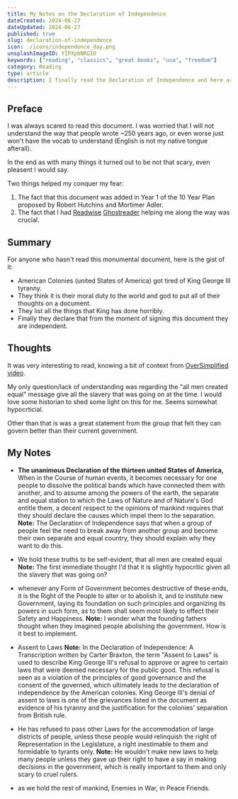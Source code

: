 ```yaml
---
title: My Notes on the Declaration of Independence
dateCreated: 2024-06-27
dateUpdated: 2024-06-27
published: true
slug: declaration-of-independence
icon: ./icons/independence_day.png
unsplashImageID: YIPXpbNRGIU
keywords: ["reading", "classics", "great books", "usa", "freedom"]
category: Reading
type: article
description: I finally read the Declaration of Independence and here are my thoughts on it.
---
```


## Preface

I was always scared to read this document. I was worried that I will not understand the way that
people wrote ~250 years ago, or even worse just won't have the vocab to understand (English is not my native tongue afterall).

In the end as with many things it turned out to be not that scary, even pleasent I would say.

Two things helped my conquer my fear:

1. The fact that this document was added in Year 1 of the 10 Year Plan proposed by Robert Hutchins and Mortimer Adler.
2. The fact that I had [Readwise](https://readwise.io/i/rasul) [Ghostreader](https://docs.readwise.io/reader/guides/ghostreader/overview) helping me along the way was crucial.


## Summary

For anyone who hasn't read this monumental document, here is the gist of it:
- American Colonies (united States of America) got tired of King George III tyranny.
- They think it is their moral duty to the world and god to put all of their thoughts on a document.
- They list all the things that King has done horribly.
- Finally they declare that from the moment of signing this document they are independent.

## Thoughts

It was very interesting to read, knowing a bit of context from [OverSimplified video](https://www.youtube.com/watch?v=gzALIXcY4pg).

My only question/lack of understanding was regarding the "all men created equal" message give all the slavery that was going on at the time.
I would love some historian to shed some light on this for me. Seems somewhat hypocrticial.

Other than that is was a great statement from the group that felt they can govern better than their current government.

## My Notes

- **The unanimous Declaration of the thirteen united States of America,** When in the Course of human events, it becomes necessary for one people to dissolve the political bands which have connected them with another, and to assume among the powers of the earth, the separate and equal station to which the Laws of Nature and of Nature's God entitle them, a decent respect to the opinions of mankind requires that they should declare the causes which impel them to the separation.
**Note:** The Declaration of Independence says that when a group of people feel the need to break away from another group and become their own separate and equal country, they should explain why they want to do this.


- We hold these truths to be self-evident, that all men are created equal
**Note:** The first immediate thought I'd that it is slightly hypocritic given all the slavery that was going on?


- whenever any Form of Government becomes destructive of these ends, it is the Right of the People to alter or to abolish it, and to institute new Government, laying its foundation on such principles and organizing its powers in such form, as to them shall seem most likely to effect their Safety and Happiness.
**Note:** I wonder what the founding fathers thought when they imagined people abolishing the government. How is it best to implement.


- Assent to Laws
**Note:** In the Declaration of Independence: A Transcription written by Carter Braxton, the term "Assent to Laws" is used to describe King George III's refusal to approve or agree to certain laws that were deemed necessary for the public good. This refusal is seen as a violation of the principles of good governance and the consent of the governed, which ultimately leads to the declaration of independence by the American colonies. King George III's denial of assent to laws is one of the grievances listed in the document as evidence of his tyranny and the justification for the colonies' separation from British rule.


- He has refused to pass other Laws for the accommodation of large districts of people, unless those people would relinquish the right of Representation in the Legislature, a right inestimable to them and formidable to tyrants only.
**Note:** He wouldn't make new laws to help many people unless they gave up their right to have a say in making decisions in the government, which is really important to them and only scary to cruel rulers.


- as we hold the rest of mankind, Enemies in War, in Peace Friends.
